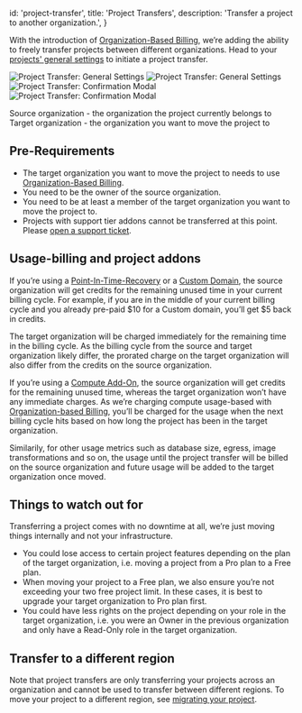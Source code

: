 
  id: 'project-transfer',
  title: 'Project Transfers',
  description: 'Transfer a project to another organization.',
}

With the introduction of [Organization-Based Billing](/docs/guides/platform/org-based-billing), we’re adding the ability to freely transfer projects between different organizations. Head to your [projects' general settings](https://supabase.com/dashboard/project/_/settings/general) to initiate a project transfer.

<div>
  <img
    alt="Project Transfer: General Settings"
    className="dark:hidden w-full object-contain"
    src="/docs/img/guides/platform/project-transfer-overview--light.png"
  />
  <img
    alt="Project Transfer: General Settings"
    className="hidden dark:block w-full object-contain"
    src="/docs/img/guides/platform/project-transfer-overview.png"
  />
</div>

<div>
  <img
    alt="Project Transfer: Confirmation Modal"
    className="dark:hidden w-full object-contain"
    src="/docs/img/guides/platform/project-transfer-modal--light.png"
  />
  <img
    alt="Project Transfer: Confirmation Modal"
    className="hidden dark:block w-full object-contain"
    src="/docs/img/guides/platform/project-transfer-modal.png"
  />
</div>

Source organization - the organization the project currently belongs to
Target organization - the organization you want to move the project to

## Pre-Requirements

- The target organization you want to move the project to needs to use [Organization-Based Billing](/docs/guides/platform/org-based-billing).
- You need to be the owner of the source organization.
- You need to be at least a member of the target organization you want to move the project to.
- Projects with support tier addons cannot be transferred at this point. Please [open a support ticket](https://supabase.com/dashboard/support/new).

## Usage-billing and project addons

If you’re using a [Point-In-Time-Recovery](/docs/guides/platform/backups#point-in-time-recovery) or a [Custom Domain](/docs/guides/platform/custom-domains), the source organization will get credits for the remaining unused time in your current billing cycle.
For example, if you are in the middle of your current billing cycle and you already pre-paid $10 for a Custom domain, you’ll get $5 back in credits.

The target organization will be charged immediately for the remaining time in the billing cycle.
As the billing cycle from the source and target organization likely differ, the prorated charge on the target organization will also differ from the credits on the source organization.

If you’re using a [Compute Add-On](/docs/guides/platform/compute-add-ons), the source organization will get credits for the remaining unused time, whereas the target organization won’t have any immediate charges.
As we’re charging compute usage-based with [Organization-based Billing](/docs/guides/platform/org-based-billing), you’ll be charged for the usage when the next billing cycle hits based on how long the project has been in the target organization.

Similarily, for other usage metrics such as database size, egress, image transformations and so on, the usage until the project transfer will be billed on the source organization and future usage will be added to the target organization once moved.

## Things to watch out for

Transferring a project comes with no downtime at all, we’re just moving things internally and not your infrastructure.

- You could lose access to certain project features depending on the plan of the target organization, i.e. moving a project from a Pro plan to a Free plan.
- When moving your project to a Free plan, we also ensure you’re not exceeding your two free project limit. In these cases, it is best to upgrade your target organization to Pro plan first.
- You could have less rights on the project depending on your role in the target organization, i.e. you were an Owner in the previous organization and only have a Read-Only role in the target organization.

## Transfer to a different region

Note that project transfers are only transferring your projects across an organization and cannot be used to transfer between different regions. To move your project to a different region, see [migrating your project](/docs/guides/platform/migrating-and-upgrading-projects#migrate-your-project).


